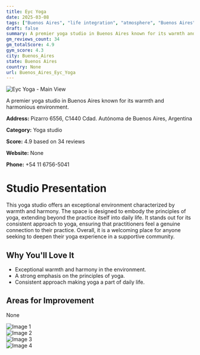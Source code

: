 ```yaml
---
title: Eyc Yoga
date: 2025-03-08
tags: ["Buenos Aires", "life integration", "atmosphere", "Buenos Aires"]  
draft: false
summary: A premier yoga studio in Buenos Aires known for its warmth and harmonious environment.
gm_reviews_count: 34
gm_totalScore: 4.9
gym_score: 4.3
city: Buenos_Aires
state: Buenos Aires
country: None
url: Buenos_Aires_Eyc_Yoga
---
```


<div className="aspect-[16/9] relative my-8">
  <img 
    src="https://lh5.googleusercontent.com/p/AF1QipNHK0t7bbrZgRrL_mDzsY_bIN8im_NYIqkGrafN=w1920-h1080-k-no"
    alt="Eyc Yoga - Main View"
    className="object-cover absolute inset-0 w-full h-full rounded-lg"
  />
</div>

A premier yoga studio in Buenos Aires known for its warmth and harmonious environment.

**Address:** Pizarro 6556, C1440 Cdad. Autónoma de Buenos Aires, Argentina

**Category:** Yoga studio

**Score:** 4.9 based on 34 reviews

**Website:** None

**Phone:** +54 11 6756-5041

# Studio Presentation

This yoga studio offers an exceptional environment characterized by warmth and harmony. The space is designed to embody the principles of yoga, extending beyond the practice itself into daily life. It stands out for its consistent approach to yoga, ensuring that practitioners feel a genuine connection to their practice. Overall, it is a welcoming place for anyone seeking to deepen their yoga experience in a supportive community.


## Why You'll Love It

- Exceptional warmth and harmony in the environment.
- A strong emphasis on the principles of yoga.
- Consistent approach making yoga a part of daily life.

## Areas for Improvement

None

<div className="grid grid-cols-1 xl:grid-cols-2 gap-4 my-8">
<div className="aspect-[4/3] relative"><img src="https://lh5.googleusercontent.com/p/AF1QipMdm9WPwq32nQ0bSXdgDkPXjF_IToIxK5KgHsXB=w1920-h1080-k-no" alt="Image 1" className="object-cover absolute inset-0 w-full h-full rounded-lg" /></div>
<div className="aspect-[4/3] relative"><img src="https://lh5.googleusercontent.com/p/AF1QipOYb036q3ffbNWdNGhP9vnh1hzk4uu42VqKnJeS=w1920-h1080-k-no" alt="Image 2" className="object-cover absolute inset-0 w-full h-full rounded-lg" /></div>
<div className="aspect-[4/3] relative"><img src="https://lh5.googleusercontent.com/p/AF1QipPSfxFkKWnIVJgXrPMZKqKzWu9Q9j0kwKKhLRzN=w1920-h1080-k-no" alt="Image 3" className="object-cover absolute inset-0 w-full h-full rounded-lg" /></div>
<div className="aspect-[4/3] relative"><img src="https://lh5.googleusercontent.com/p/AF1QipNuz3zXshkPd-C0jCwtkmZsC40sfWZFEX58vNVx=w1920-h1080-k-no" alt="Image 4" className="object-cover absolute inset-0 w-full h-full rounded-lg" /></div>
</div>